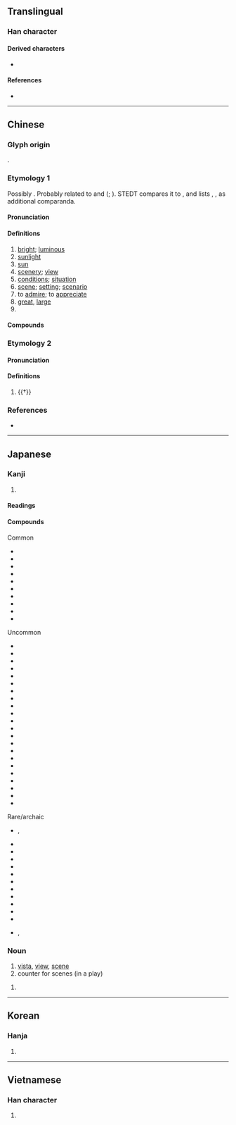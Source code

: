 {{character info}}
==Translingual==

===Han character===
{{Han char|rn=72|rad=日|as=08|sn=12|four=60906|canj=AYRF|ids=⿱日京}}

====Derived characters====
* {{l|mul|[[憬]] [[幜]] [[撔]] [[澋]] [[𠾶]] [[𡡡]] [[暻]] [[璟]] [[燝]] [[𥋓]] [[鐛]] [[䭘]] [[𨗈]] [[㔀]] [[影]] [[顥]]([[颢]]) [[䯫]] [[𪆣]]}}

====References====
* {{Han ref|kx=0496.300|dkj=13983|dj=0862.130|hdz=21520.030|uh=666F|ud=26223|bh=B4BA|bd=46266}}

----

==Chinese==
{{zh-forms}}

===Glyph origin===
{{Han etym}}
{{Han compound|日|京|ls=psc|c1=s|c2=p|t1=sun}}.

===Etymology 1===
Possibly {{der|zh|sit}}. Probably related to {{och-l|鏡|mirror}} and {{och-l|影|shadow}} ({{zh-ref|Wang, 1982}}; {{zh-ref|Baxter and Sagart, 2014}}). STEDT compares it to {{cog|tbq-kuk-pro|*klaaŋ-I}}, {{m|tbq-kuk-pro|*klaan-II||to shine; light; bright}} and lists {{och-l|亮|bright}}, {{och-l|陽|sunshine}}, {{och-l|章|emblem; to display}} as additional comparanda.

====Pronunciation====
{{zh-pron
|m=jǐng
|m-s=
|c=ging2
|g=
|h=pfs=kín
|j=
|mb=
|md=gīng
|mn=kéng
|mn-t=gêng2
|w=2jin
|x=
|mc=y
|oc=y
|cat=n,v,pn,a
}}

====Definitions====
{{zh-hanzi}}

# [[bright]]; [[luminous]]
# [[sunlight]]
# [[sun]]
# [[scenery]]; [[view]] {{zh-mw|c:個}}
# [[conditions]]; [[situation]]
# [[scene]]; [[setting]]; [[scenario]]
# to [[admire]]; to [[appreciate]]
# [[great]], [[large]]
# {{surname|zh}}

====Compounds====
{{zh-der|景點|景觀|景況|景慕|景片|景頗族|景氣|景區|景色|景深|景勝|景泰藍|景天|景物|景象|景仰|景緻|景洪|一景兒|不景氣|中景|中近景|人文景觀|何景明|佳景|侯景|侯景之亂|係風捕景|倒景|光景|內景|全景|全景電影|出外景|出景|前景|勝景|即景|即景會心|即景生情|反景|取景|和景|地理景觀|場景|外景|夜景|大殺風景|大煞風景|大遠景|奇景|好景|好景不常|好景不長|媚景|家景|實景|寫景|對景|對景傷情|布景|年景|幻景|形景|後景|急景|急景凋年|急景流年|情景|情景交融|應景|戢景|拍外景|搭景|文景之治|春和景明|春景|晚景|景光|景命|景員|景山|景岳全書|景差|景從|景從雲合|景從雲集|景德鎮|景教|景星|景星勛章|景星慶雲|景氣循環|景氣變動|景泰|景福|景致|景行|景迂生集|景遇|景運|景陽宮井|景陽崗|景雲|景風|暇景|暮景|暮景桑榆|暮景殘光|桑榆晚景|桑榆暮景|桑榆末景|殺風景|比景|流景|淑景|滅景|漢景帝|瀟湘八景|煙景|煞風景|生情見景|異景|盆景|看景生情|睹景傷情|秋景|絕景|繫風捕景|美景|美景良辰|老景|背景|背景輻射|背景音樂|自然景觀|良宵美景|良時美景|良辰媚景|良辰美景|莫景|蜃景|行景|補景|襯景|西洋景|見景生情|觸景傷情|觸景傷懷|觸景生情|觸景生懷|許景澄|躡景|躡景追飛|近景|返景|迷你盆景|過景|遠景|郭景純|配景|長繩繫景|陶弘景|陽景|霽景|靈景|風景|風景區|風景畫|高山景行|點景|天景|圖景|景陽|逸景華庭|佈景|不景}}

===Etymology 2===

====Pronunciation====
{{zh-pron
|m=yǐng
|cat=n
}}

====Definitions====
{{zh-hanzi}}

# {{†}} {{zh-alt-form|影|[[shadow]]}}

===References===
* {{R:yue:mfccd}}

----

==Japanese==

===Kanji===
{{ja-kanji|grade=4|rs=日08}}

# {{rfdef|ja|sort=日08}}

====Readings====
{{ja-readings
|goon=きょう<きやう, よう<やう
|kanon=えい, けい
|kun=けしき, かげ-
}}

====Compounds====
{{der-top3|Compounds of 景}}
; Common
* {{ja-r|景品|けいひん}}
* {{ja-r|景観|けいかん}}
* {{ja-r|景気|けいき}}
* {{ja-r|景%色|け%しき}}
* {{ja-r|景勝|けいしょう}}
* {{ja-r|風景|ふうけい}}
* {{ja-r|背景|はいけい}}
* {{ja-r|情景|じょうけい}}
* {{ja-r|光景|こうけい}}
* {{ja-r|夜景|やけい}}
{{der-mid3}}
; Uncommon
* {{ja-r|景物|けいぶつ}}
* {{ja-r|景況|けいきょう}}
* {{ja-r|美景|びけい}}
* {{ja-r|盆景|ぼんけい}}
* {{ja-r|遠景|えんけい}}
* {{ja-r|八景|はっけい}}
* {{ja-r|百景|ひゃっけい}}
* {{ja-r|実景|じっけい}}
* {{ja-r|叙景|じょけい}}
* {{ja-r|海景|かいけい}}
* {{ja-r|近景|きんけい}}
* {{ja-r|後景|こうけい}}
* {{ja-r|三景|さんけい}}
* {{ja-r|借景|しゃっけい}}
* {{ja-r|小景|しょうけい}}
* {{ja-r|点景|てんけい}}
* {{ja-r|添景|てんけい}}
* {{ja-r|夕景|ゆうけい}}
* {{ja-r|絶景|ぜっけい}}
* {{ja-r|前景|ぜんけい}}
* {{ja-r|全景|ぜんけい}}
* {{ja-r|天下の景|てんか の けい}}
{{der-mid3}}
; Rare/archaic
* {{ja-r|景仰|けいこう}}, {{ja-r|景仰|けいぎょう}}
* {{ja-r|景教|けいきょう}}
* {{ja-r|景趣|けいしゅ}}
* {{ja-r|景雲|けいうん}}
* {{ja-r|晩景|ばんけい}}
* {{ja-r|中景|ちゅうけい}}
* {{ja-r|佳景|かけい}}
* {{ja-r|雪景|せっけい}}
* {{ja-r|勝景|しょうけい}}
* {{ja-r|庭景|ていけい}}
* {{ja-r|雲景|うんけい}}
* {{ja-r|幽景|ゆうけい}}
* {{ja-r|淑景舎|しげいさ}}, {{ja-r|淑景舎|しげいしゃ}}
{{der-bottom}}

===Noun===
{{ja-noun|けい}}

# [[vista]], [[view]], [[scene]]
# counter for scenes (in a play)

{{ja-noun|かげ}}
# {{alternative form of|ja|影}}

----

==Korean==

===Hanja===
{{ko-hanja|hangeul=[[경]], [[영]]|eumhun=|rv=gyeong, yeong|mr=kyŏng, yŏng|y=kyeng, yeng}}

# {{rfdef|ko|sort=日08}}

----

==Vietnamese==

===Han character===
{{vi-hantu|[[cảnh]], [[ảnh]], [[khảnh]], [[kiểng]], [[ngoảnh]], [[kẻng]], [[ngảnh]]|rs=日08}}

# {{rfdef|vi|sort=日08}}